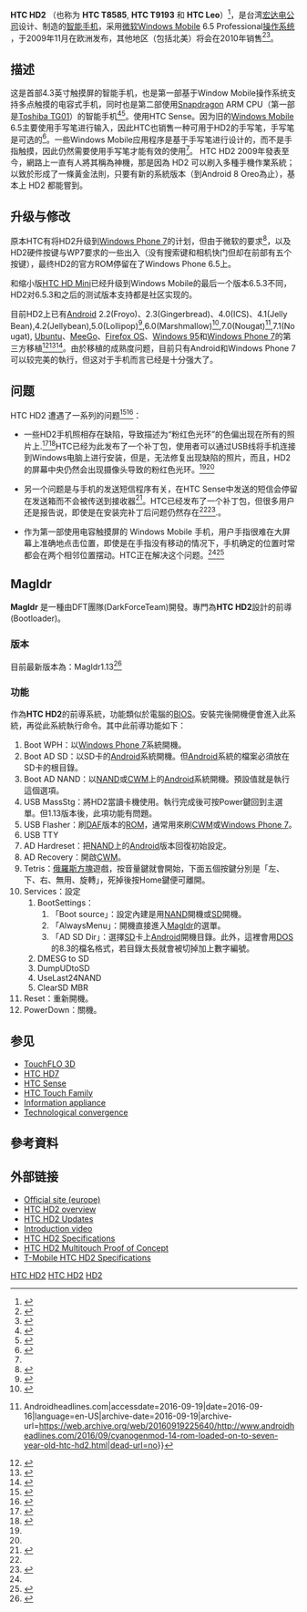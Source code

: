 {{noteTA|G1=IT}}

{{Infobox Mobile phone 
| name            = HTC HD2 
| image           =
| imagesize       = 220
| manufacturer    = [[HTC|HTC]] 
| available       = 2009 10月
| screen          = 4.3 英寸 LCD 电容式触摸屏<br />480x800 [[Pixel|px]] 6.5万色[[Wide_VGA|WVGA]],  [[TFT_LCD|TFT LCD]] 背光
| camera          = 500万像素[[自动对焦|自动对焦]] CMOS 传感器, 录像可达 800×480 分辨率<ref name="MBT_Review">{{cite web |url=http://www.mobiletechworld.com/2009/12/18/htc-hd2-review-the-best-smartphone-ever/ |title=HTC HD2 Review: The best smartphone ever? |date=18 December 2009 |publisher=''MobileTechWorld'' |accessdate=25 December 2009 |archive-url=https://www.webcitation.org/678LjHMJD?url=http://www.mobiletechworld.com/2009/12/18/htc-hd2-review-the-best-smartphone-ever/ |archive-date=2012-04-23 |dead-url=yes }}</ref> 
| operatingsystem = [[Windows_Mobile_6.5|Windows Mobile 6.5]] Professional<br/>非官方：[[Windows_Phone|Windows Phone]] 7<ref>{{Cite web |url=http://www.davethijssen.nl/2013/03/installing-windows-phone-78-on-htc-hd2.html |title=存档副本 |accessdate=2015-01-08 |archive-date=2014-12-20 |archive-url=https://web.archive.org/web/20141220110541/http://www.davethijssen.nl/2013/03/installing-windows-phone-78-on-htc-hd2.html |dead-url=no }}</ref>、[[Android|Android]]<ref>{{Cite web |url=http://www.androidauthority.com/android-5-0-lollipop-gets-ported-htc-hd2-578626/ |title=存档副本 |accessdate=2015-01-08 |archive-date=2015-01-09 |archive-url=https://web.archive.org/web/20150109043441/http://www.androidauthority.com/android-5-0-lollipop-gets-ported-htc-hd2-578626/ |dead-url=no }}</ref>、[[Firefox_OS|Firefox OS]]<ref>{{Cite web |url=http://wmpoweruser.com/htc-hd2-now-also-runs-firefox-os/ |title=存档副本 |accessdate=2015-01-08 |archive-date=2014-09-11 |archive-url=https://web.archive.org/web/20140911124720/http://wmpoweruser.com/htc-hd2-now-also-runs-firefox-os/ |dead-url=no }}</ref>、[[MeeGo|MeeGo]]<ref>{{Cite web |url=http://www.slashgear.com/htc-hd2-gets-meego-1-1-install-31122158/ |title=存档副本 |accessdate=2015-01-08 |archive-date=2015-09-24 |archive-url=https://web.archive.org/web/20150924122110/http://www.slashgear.com/htc-hd2-gets-meego-1-1-install-31122158/ |dead-url=no }}</ref>、[[Slackware|Slackware]]、[[Ubuntu|Ubuntu]]、[[Debian|Debian]]
| input           = [[多点触摸|多点触摸]] 电容式 [[触摸屏|触摸屏]] , 距离传感器, 环境光传感器, 3轴加速度计,数字罗盘
| cpu             = 1 [[GHz|GHz]] [[Qualcomm_Snapdragon|Qualcomm Snapdragon]]<br /><small>[[圖形處理器|GPU]]: [[AMD|AMD]] z430 [[OpenGL_ES|OpenGL ES]] 2.0</small>
| memory          = 内置512 MB ([[T-Mobile_USA|T-Mobile USA]] 版本内置 1 GB) [[Flash_内存|flash]]<br />576 MB RAM <small><br />（运行在非美国版本的软件最多可以使用448M，而128M预留给3D加速器）</small><ref name="Xda-devs_576">{{cite web |url=http://forum.xda-developers.com/showthread.php?t=622964 |title=Xda-developers: HTC Leo/HD2: 448 or 576? |date=28 January 2010 |publisher=''Xda-developers'' |accessdate=29 January 2010 |archive-date=2010-01-30 |archive-url=https://web.archive.org/web/20100130181615/http://forum.xda-developers.com/showthread.php?t=622964 |dead-url=no }}</ref>
| memory_card     = 最高可支持 32 [[gigabyte|GB]]的[[microSDHC|microSDHC]] 
| networks        = [[Quadband|Quadband]] [[Global_System_for_Mobile_Communications|GSM]] / [[General_Packet_Radio_Service|GPRS]], [[Enhanced_Data_Rates_for_GSM_Evolution|EDGE]] and dual band [[WCDMA|WCDMA]],[[HSDPA|HSDPA]], [[HSUPA|HSUPA]] 
| connectivity    = [[蓝牙|蓝牙]], [[802.11|802.11b/g]], [[全球定位辅助系统|A-GPS]], [[通用串行总线|micro-USB]], 3.5mm 音频插孔 
| battery         = 1230mAh [[鋰離子電池|鋰離子電池]] <small>(490小时待机或6.3小时通话)</small> 
| size            = {{convert|120.5|mm|in|abbr=on}}長<br />{{convert|67|mm|in|abbr=on}}寬<br />{{convert|11|mm|in|abbr=on}}厚
| weight          = 157g（5.54oz）
| series          = [[HTC_Touch_family|HTC Touch family]]
| successor       = [[HTC_HD7|HTC HD7]]
| predecessor     = [[HTC_Touch_HD|HTC Touch HD]]
| related         = [[Nexus_One|Nexus One]], [[HTC_Passion|HTC Passion]]
}} 

'''HTC HD2''' （也称为 '''HTC T8585''', '''HTC T9193''' 和 '''HTC Leo'''）<ref name="pdadb">{{Cite web |url=http://www.pdadb.net/index.php?m=specs&id=1783 |title=PDAdb.net - HTC HD2 specifications |accessdate=2010-02-05 |archive-date=2012-04-23 |archive-url=https://www.webcitation.org/678LkI4Qb?url=http://pdadb.net/index.php?m=specs |dead-url=no }}</ref>，是台湾[[宏达电|宏达电]][[公司|公司]]设计、制造的[[智能手机|智能手机]]，采用[[微软|微软]][[Windows_Mobile|Windows Mobile]] 6.5 Professional[[操作系统|操作系统]] ，于2009年11月在欧洲发布，其他地区（包括北美）将会在2010年销售<ref name="press-release">{{Cite web |url=http://www.htc.com/www/press.aspx?id=112668&lang=1033 |title=HTC Unveils First Windows Phone with HTC Sense, the HTC HD2 |access-date=2010-02-05 |archive-url=https://www.webcitation.org/678Lm1Q7c?url=http://www.htc.com/www/about/?id=112668 |archive-date=2012-04-23 |dead-url=yes }}</ref><ref name="NAQ12010">{{Cite web |url=http://htcpedia.com/news/htc-peter-chou-promises-htc-hd2-america-2010-q1.html |title=HTC's Peter Chou Promises an HTC HD2 to America by Q1 2010 |accessdate=2010-02-05 |archive-date=2012-04-23 |archive-url=https://www.webcitation.org/678LmltZ7?url=http://htcpedia.com/news/htc-peter-chou-promises-htc-hd2-america-2010-q1.html |dead-url=yes }}</ref>。

==描述==
这是首部4.3英寸触摸屏的智能手机，也是第一部基于Window Mobile操作系统支持多点触摸的电容式手机，同时也是第二部使用[[Snapdragon|Snapdragon]] ARM CPU（第一部是[[Toshiba_TG01|Toshiba TG01]]）的智能手机<ref name="official-specs">{{Cite web |url=http://www.htc.com/www/product/hd2/specification.html |title=HTC HD2 specifications |accessdate=2010-02-05 |archive-date=2010-12-29 |archive-url=https://web.archive.org/web/20101229192215/http://www.htc.com/www/product/hd2/specification.html |dead-url=yes }}</ref><ref>{{cite news |title=HTC Touch HD2 Review: A Tragedy |author=John Herrman |newspaper=[[Gizmodo|Gizmodo]] |date=9 November 2009 |url=http://gizmodo.com/5400593/htc-touch-hd2-review-a-tragedy |accessdate=2010-02-05 |archive-date=2010-02-09 |archive-url=https://web.archive.org/web/20100209051520/http://gizmodo.com/5400593/htc-touch-hd2-review-a-tragedy |dead-url=no }}</ref>。使用HTC Sense。因为旧的[[Windows_Mobile|Windows Mobile]] 6.5主要使用手写笔进行输入，因此HTC也销售一种可用于HD2的手写笔，手写笔是可选的<ref>{{cite web |url=http://www.blog.best-mobile-contracts.co.uk/2009/11/htc-phones/htc-hd2-stylus-now-available.html |title=HTC HD2 Stylus Now Available |date=30 November 2009 |publisher=''Best Mobile Contracts'' |deadurl=yes |archiveurl=https://web.archive.org/web/20091203102705/http://www.blog.best-mobile-contracts.co.uk/2009/11/htc-phones/htc-hd2-stylus-now-available.html |archivedate=2009年12月3日 |accessdate=2010年2月5日 }}</ref>。一些Windows Mobile应用程序是基于手写笔进行设计的，而不是手指触摸，因此仍然需要使用手写笔才能有效的使用<ref name="MBT_Review"/>。
HTC HD2 2009年發表至今，網路上一直有人將其稱為神機，那是因為 HD2 可以刷入多種手機作業系統；以致於形成了一條黃金法則，只要有新的系統版本（到Android 8 Oreo為止），基本上 HD2 都能嘗到。

==升级与修改==
原本HTC有将HD2升级到[[Windows_Phone_7|Windows Phone 7]]的计划，但由于微软的要求<ref>{{Cite web |url=http://www.intomobile.com/2010/03/01/windows-phone-7-series-not-coming-to-windows-mobile-phones-not-even-htc-hd2/ |title=存档副本 |access-date=2011-07-29 |archive-url=https://web.archive.org/web/20120402033956/http://www.intomobile.com/2010/03/01/windows-phone-7-series-not-coming-to-windows-mobile-phones-not-even-htc-hd2/ |archive-date=2012-04-02 |dead-url=yes }}</ref>，以及HD2硬件按键与WP7要求的一些出入（没有搜索键和相机快门但却在前部有五个按键），最终HD2的官方ROM停留在了Windows Phone 6.5上。

和缩小版[[HTC_HD_Mini|HTC HD Mini]]已经升级到Windows Mobile的最后一个版本6.5.3不同，HD2对6.5.3和之后的测试版本支持都是社区实现的。

目前HD2上已有[[Android|Android]] 2.2(Froyo)、2.3(Gingerbread)、4.0(ICS)、4.1(Jelly Bean),4.2(Jellybean),5.0(Lollipop)<ref>{{Cite web |url=http://www.ubergizmo.com/2015/01/htc-hd2-get-android-5-0-lollipop-port/ |title=存档副本 |accessdate=2015-01-07 |archive-date=2015-01-10 |archive-url=https://web.archive.org/web/20150110023539/http://www.ubergizmo.com/2015/01/htc-hd2-get-android-5-0-lollipop-port/ |dead-url=no }}</ref>,6.0(Marshmallow)<ref>{{Cite web |url=https://www.youtube.com/watch?v=yXips3_bu2k |title=存档副本 |accessdate=2015-12-06 |archive-date=2015-12-08 |archive-url=https://web.archive.org/web/20151208033700/https://www.youtube.com/watch?v=yXips3_bu2k |dead-url=no }}</ref>,7.0(Nougat)<ref>{{Cite web|url=http://www.androidheadlines.com/2016/09/cyanogenmod-14-rom-loaded-on-to-seven-year-old-htc-hd2.html|title=CyanogenMod 14 ROM Loaded On to Seven-Year-Old HTC HD2 {{!}} Androidheadlines.com|accessdate=2016-09-19|date=2016-09-16|language=en-US|archive-date=2016-09-19|archive-url=https://web.archive.org/web/20160919225640/http://www.androidheadlines.com/2016/09/cyanogenmod-14-rom-loaded-on-to-seven-year-old-htc-hd2.html|dead-url=no}}</ref>,7.1(Nougat), [[Ubuntu|Ubuntu]]、[[MeeGo|MeeGo]]、[[Firefox_OS|Firefox OS]]、[[Windows_95|Windows 95]]和[[Windows_Phone_7|Windows Phone 7]]的第三方移植<ref>{{Cite news |title=HTC HD2 Android and Ubuntu builds now available for mass consumption |publisher=Engadget |date=3 Jul 2010 |url=http://www.engadget.com/2010/07/03/htc-hd2-android-and-ubunbu-builds-now-available-for-mass-consump/ |accessdate=2011-07-29 |archive-date=2011-06-29 |archive-url=https://web.archive.org/web/20110629121756/http://www.engadget.com/2010/07/03/htc-hd2-android-and-ubunbu-builds-now-available-for-mass-consump/ |dead-url=no }}</ref><ref>{{Cite news |title=HTC HD2 gets a shot at MeeGo, still suffering from abandonment issues |publisher=Engadget |date=3 Jan 2011 |url=http://www.engadget.com/2011/01/03/htc-hd2-gets-a-shot-at-meego-still-suffering-from-abandonment-i/ |accessdate=2011-07-29 |archive-date=2011-07-11 |archive-url=https://web.archive.org/web/20110711061045/http://www.engadget.com/2011/01/03/htc-hd2-gets-a-shot-at-meego-still-suffering-from-abandonment-i/ |dead-url=no }}</ref><ref>{{Cite news |title=Windows Phone 7 HTC HD2 port completed, cloud services still not working |url=http://wmpoweruser.com/windows-phone-7-htc-hd2-port-completed-cloud-services-still-not-working/ |publisher=WMPoweruser.com |date=13 Jan 2011 |accessdate=2011-07-29 |archive-date=2011-10-04 |archive-url=https://web.archive.org/web/20111004230700/http://wmpoweruser.com/windows-phone-7-htc-hd2-port-completed-cloud-services-still-not-working/ |dead-url=no }}</ref>。由於移植的成熟度问题，目前只有Android和Windows Phone 7可以较完美的執行，但这对于手机而言已经是十分强大了。

==问题==
HTC HD2 遭遇了一系列的问题<ref name="HD2_dogged">{{cite web |url=http://www.ibtimes.co.uk/articles/20091216/htc-hd2-dogged-software-glitches-axed-vodafone.htm |title=HTC HD2 dogged by software glitches, axed by Vodafone |date=16 December 2009 |publisher=''IBTimes'' |accessdate=27 December 2009 |deadurl=yes |archiveurl=https://web.archive.org/web/20091219231053/http://www.ibtimes.co.uk/articles/20091216/htc-hd2-dogged-software-glitches-axed-vodafone.htm |archivedate=2009年12月19日 }}</ref><ref name="6_Bugs">{{cite web |url=http://www.mobiletechworld.com/2009/12/26/6-bugs-that-htc-has-to-fix-on-the-hd2/ |title=6 Bugs that HTC needs to address on the HD2 |date=26 December 2009 |publisher=MobileTechWorld |accessdate=27 December 2009 |archive-url=https://web.archive.org/web/20100114071545/http://www.mobiletechworld.com/2009/12/26/6-bugs-that-htc-has-to-fix-on-the-hd2/ |archive-date=2010-01-14 |dead-url=yes }}</ref>：

*一些HD2手机照相存在缺陷，导致描述为“粉红色光环”的色偏出现在所有的照片上.<ref>{{cite web |url=http://www.gsmarena.com/a_hardware_fault_causes_htc_hd2_*pink*_camera_issues_confirmed-news-1276.php |title=A hardware fault causes HTC HD2 *pink* camera issues, confirmed |date=23 November 2009 |publisher=GSM Arena |accessdate=23 November 2009 |archive-date=2010-02-19 |archive-url=https://web.archive.org/web/20100219233741/http://www.gsmarena.com/a_hardware_fault_causes_htc_hd2_*pink*_camera_issues_confirmed-news-1276.php |dead-url=no }}</ref><ref>{{cite web |url=http://www.mobiletechworld.com/2009/11/22/update-on-the-htc-hd2-camera-situation/ |title=Update on the HTC HD2 camera situation |date=22 November 2009 |publisher=MobileTechWorld |accessdate=21 November 2009 |archive-url=https://web.archive.org/web/20091126201532/http://www.mobiletechworld.com/2009/11/22/update-on-the-htc-hd2-camera-situation/ |archive-date=2009-11-26 |dead-url=yes }}</ref>HTC已经为此发布了一个补丁包，使用者可以通过USB线将手机连接到Windows电脑上进行安装，但是，无法修复出现缺陷的照片，而且，HD2的屏幕中央仍然会出现摄像头导致的粉红色光环。<ref name="MBT_Review"/><ref name="6_Bugs"/>

*另一个问题是与手机的发送短信程序有关，在HTC Sense中发送的短信会停留在发送箱而不会被传送到接收器<ref>{{cite web |url=http://wmpoweruser.com/?p=11343 |title=HTC HD2 SMS hotfix sneakily acknowledges problem |date=15 December 2009 |publisher=''WMPoweruser.com'' |accessdate=26 December 2009 |archive-date=2010-01-23 |archive-url=https://web.archive.org/web/20100123073108/http://wmpoweruser.com/?p=11343 |dead-url=no }}</ref>。HTC已经发布了一个补丁包，但很多用户还是报告说，即使是在安装完补丁后问题仍然存在<ref name="6_Bugs"/><ref>{{cite web |url=http://www.mobiletechworld.com/2009/12/15/htc-hd2-sms-bug-fix-released/ |title=HTC HD2 SMS Bug fix released |date=15 December 2009 |publisher=''MobileTechWorld'' |accessdate=26 December 2009 |archive-url=https://web.archive.org/web/20091228113355/http://www.mobiletechworld.com/2009/12/15/htc-hd2-sms-bug-fix-released/ |archive-date=2009-12-28 |dead-url=yes }}</ref>.。

*作为第一部使用电容触摸屏的 Windows Mobile 手机，用户手指很难在大屏幕上准确地点击位置，即使是在手指没有移动的情况下，手机确定的位置时常都会在两个相邻位置摆动。HTC正在解决这个问题。<ref name="6_Bugs"/><ref>{{cite web |url=http://www.htcphones.net/htc-hd2-one-more-problem/ |title=HTC HD2 One More Problem? |date=27 November 2009 |publisher=HTC Phones |accessdate=26 December 2009 |deadurl=yes |archiveurl=https://web.archive.org/web/20091205004038/http://www.htcphones.net/htc-hd2-one-more-problem/ |archivedate=2009年12月5日 }}</ref>

==Magldr==
'''Magldr''' 是一種由DFT團隊(DarkForceTeam)開發。專門為'''HTC HD2'''設計的前導(Bootloader)。

===版本===
目前最新版本為：Magldr1.13<ref>{{Cite web |url=http://forum.xda-developers.com/showthread.php?t=893618 |title=存档副本 |accessdate=2011-07-26 |archive-date=2011-09-02 |archive-url=https://web.archive.org/web/20110902045257/http://forum.xda-developers.com/showthread.php?t=893618 |dead-url=no }}</ref>
===功能===
作為'''HTC HD2'''的前導系統，功能類似於電腦的[[BIOS|BIOS]]。安裝完後開機便會進入此系統，再從此系統執行命令。其中此前導功能如下：
#Boot WPH：以[[Windows_Phone_7|Windows Phone 7]]系統開機。
#Boot AD SD：以SD卡的[[Android|Android]]系統開機。但[[Android|Android]]系統的檔案必須放在SD卡的根目錄。
#Boot AD NAND：以[[NAND|NAND]]或[[CWM|CWM]]上的[[Android|Android]]系統開機。預設值就是執行這個選項。
#USB MassStg：將HD2當讀卡機使用。執行完成後可按Power鍵回到主選單。但1.13版本後，此項功能有問題。
#USB Flasher：刷[[DAF|DAF]]版本的[[ROM|ROM]]，通常用來刷[[CWM|CWM]]或[[Windows_Phone_7|Windows Phone 7]]。
#USB TTY
#AD Hardreset：把[[NAND|NAND]]上的[[Android|Android]]版本回復初始設定。
#AD Recovery：開啟[[CWM|CWM]]。
#Tetris：[[俄羅斯方塊|俄羅斯方塊]]遊戲，按音量鍵就會開始，下面五個按鍵分別是「左、下、右、無用、旋轉」，死掉後按Home鍵便可離開。
#Services：設定
##BootSettings：
###「Boot source」：設定內建是用[[NAND|NAND]]開機或[[SD卡|SD]]開機。
###「AlwaysMenu」：開機直接進入[[Magldr|Magldr]]的選單。
###「AD SD Dir」：選擇[[SD卡|SD]]卡上[[Android|Android]]開機目錄。此外，這裡會用[[DOS|DOS]]的8.3的檔名格式，若目錄太長就會被切掉加上數字編號。
##DMESG to SD
##DumpUDtoSD
##UseLast24NAND
##ClearSD MBR
#Reset：重新開機。
#PowerDown：關機。

==参见==
*[[TouchFLO_3D|TouchFLO 3D]]
*[[HTC_HD7|HTC HD7]]
*[[HTC_Sense|HTC Sense]]
*[[HTC_Touch_Family|HTC Touch Family]]
*[[Information_appliance|Information appliance]]
*[[Technological_convergence|Technological convergence]]

==參考資料==
{{reflist}}

== 外部链接 ==
* [http://www.htc.com/europe/product/hd2/overview.html Official site (europe)]{{Wayback|url=http://www.htc.com/europe/product/hd2/overview.html |date=20091108230717 }}
* [http://www.htc.com/www/product/hd2/overview.html HTC HD2 overview]{{Wayback|url=http://www.htc.com/www/product/hd2/overview.html |date=20091009055644 }}
* [http://www.htchd2forum.com HTC HD2 Updates]{{Wayback|url=http://www.htchd2forum.com/ |date=20140220062736 }}
* [http://www.youtube.com/watch?v=E0f54DmA4Os&fmt=22 Introduction video]{{Wayback|url=http://www.youtube.com/watch?v=E0f54DmA4Os&fmt=22 |date=20150703103309 }}
* [https://web.archive.org/web/20120522053257/http://www.hellkom.co.za/smartphones/82/HTC-HD2-Smartphone/ HTC HD2 Specifications]
* [http://www.scilor.com/hd2-leo-real-multitouch.html HTC HD2 Multitouch Proof of Concept]{{Wayback|url=http://www.scilor.com/hd2-leo-real-multitouch.html |date=20100207120017 }}
* [https://web.archive.org/web/20100127110627/http://www.marytown.cn/wordpress/2010/01/25/t-mobile-htc-hd2-spec-upgrade/ T-Mobile HTC HD2 Specifications]

[[Category:智能手機|HTC HD2]]
[[Category:觸控手機|HTC HD2]]
[[Category:宏達電手機|HD2]]